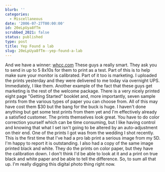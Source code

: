 ```yaml
---
blurb: ''
categories:
  - Miscellaneous
date: '2006-07-27T00:00:00'
id: 20eLpUya8fTm
scrubbed_2021: false
status: published
type: post
title: Yep Found a lab
slug: 20eLpUya8fTm--yep-found-a-lab
---
```


And we have a winner: [whcc.com](http://www.whcc.com/) These guys a
really smart. They ask you to send in up to 5 8x10s for them to
print as a test. Part of this is to help make sure your monitor is
calibrated. Part of it too is marketing. I uploaded the prints
yesterday and they were delivered to me today via overnight UPS.
Immediately, I like them. Another example of the fact that these
guys get marketing is the rest of the welcome package. There is a
very nicely printed eight page "Getting Started" booklet and, more
importantly, seven sample prints from the various types of paper
you can choose from. All of this may have cost them $30 but the
bang for the buck is huge. I haven't done anything but get some
test prints from them yet and I'm effectively already a satisfied
customer. The prints themselves look great. You have to do color
correction yourself which can be time consuming, but I like having
control and knowing that what I set isn't going to be altered by an
auto-adjustment on their end. One of the prints I got was from the
wedding I shot recently. This is the first time that I've had a pro
lab print a serious image from my 5D. I'm happy to report it is
outstanding. I also had a copy of the same image printed black and
white. They do the prints on color paper, but they have the
calibration down. I don't think I'd be able to look at it and a
print on true black and white paper and be able to tell the
difference. So, to sum all that up. I'm really digging this digital
photo thing right now.
